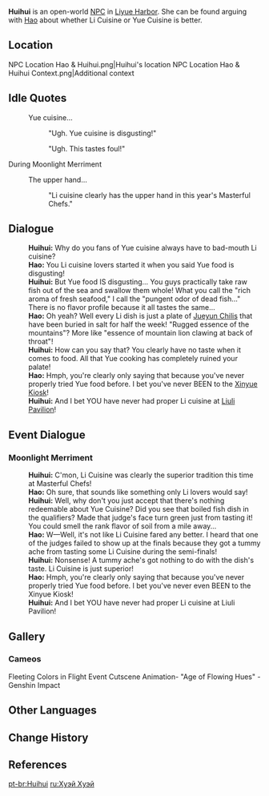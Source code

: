 {{Character Infobox
|type             = Open-World NPC
|image            = NPC Huihui.png
|voiceEN          = [https://katherinegrantsuttie.com/ Katherine Grant-Suttie]<ref name="Katherine Grant-Suttie">Archived Twitter: [https://web.archive.org/web/20201207211257/https://twitter.com/KGrantSuttie/status/1336055979239075840 EN VA Self Announcement]</ref>
|voiceJP          = Hida Maki ({{ja|肥田 真紀}})<ref name="Hida Maki">Archived, Amuleto: [https://web.archive.org/web/20210516185844/amuleto.jp/talents/肥田-真紀.html JP VA's Profile]</ref>
|region           = Liyue
|location         = Liyue
}}
'''Huihui''' is an open-world [[NPC]] in [[Liyue Harbor]]. She can be found arguing with [[Hao (Liyue Harbor)|Hao]] about whether Li Cuisine or Yue Cuisine is better.

==Location==
<gallery>
NPC Location Hao & Huihui.png|Huihui's location
NPC Location Hao & Huihui Context.png|Additional context
</gallery>
<!--
==Profile==
''(To be added.)''

===Appearance===
''(To be added.)''

==Quests and Events==
{{Quests and Events}}
-->
==Idle Quotes==
{{Dialogue Start}}
: {{DIcon|Idle}} Yue cuisine...
:: {{A|VO Huihui 01.ogg}} "Ugh. Yue cuisine is disgusting!"
:: {{A|VO Huihui 02.ogg}} "Ugh. This tastes foul!"
{{Dialogue End}}

;During Moonlight Merriment
{{Dialogue Start}}
: {{DIcon|Idle}} The upper hand...
:: {{A|VO Huihui Moonlight Merriment 01.ogg}} "Li cuisine clearly has the upper hand in this year's Masterful Chefs."
{{Dialogue End}}

==Dialogue==
{{Dialogue Start}}
:'''Huihui:''' Why do you fans of Yue cuisine always have to bad-mouth Li cuisine?
:'''Hao:''' You Li cuisine lovers started it when you said Yue food is disgusting!
:'''Huihui:''' But Yue food IS disgusting... You guys practically take raw fish out of the sea and swallow them whole! What you call the "rich aroma of fresh seafood," I call the "pungent odor of dead fish..." There is no flavor profile because it all tastes the same...
:'''Hao:''' Oh yeah? Well every Li dish is just a plate of [[Jueyun Chili]]s that have been buried in salt for half the week! "Rugged essence of the mountains"? More like "essence of mountain lion clawing at back of throat"!
:'''Huihui:''' How can you say that? You clearly have no taste when it comes to food. All that Yue cooking has completely ruined your palate!
:'''Hao:''' Hmph, you're clearly only saying that because you've never properly tried Yue food before. I bet you've never BEEN to the [[Xinyue Kiosk]]!
:'''Huihui:''' And I bet YOU have never had proper Li cuisine at [[Liuli Pavilion]]!
{{Dialogue End}}

==Event Dialogue==
===Moonlight Merriment===
{{Dialogue Start}}
:'''Huihui:''' C'mon, Li Cuisine was clearly the superior tradition this time at Masterful Chefs!
:'''Hao:''' Oh sure, that sounds like something only Li lovers would say!
:'''Huihui:''' Well, why don't you just accept that there's nothing redeemable about Yue Cuisine? Did you see that boiled fish dish in the qualifiers? Made that judge's face turn green just from tasting it! You could smell the rank flavor of soil from a mile away...
:'''Hao:''' W&mdash;Well, it's not like Li Cuisine fared any better. I heard that one of the judges failed to show up at the finals because they got a tummy ache from tasting some Li Cuisine during the semi-finals!
:'''Huihui:''' Nonsense! A tummy ache's got nothing to do with the dish's taste. Li Cuisine is just superior!
:'''Hao:''' Hmph, you're clearly only saying that because you've never properly tried Yue food before. I bet you've never even BEEN to the Xinyue Kiosk!
:'''Huihui:''' And I bet YOU have never had proper Li cuisine at Liuli Pavilion!
{{Dialogue End}}

==Gallery==
===Cameos===
<gallery>
Fleeting Colors in Flight Event Cutscene Animation- "Age of Flowing Hues" - Genshin Impact
</gallery>

==Other Languages==
{{Other Languages|default_hidden = 1
|en      = Huihui
|zhs     = 卉卉
|zhs_rm  = Huìhui
|zht     = 卉卉
|zht_rm  = Huìhui
|ja      = キキ
|ko      = 휘<->아
|es      = Huihui
|fr      = Huihui
|ru      = Хуэй Хуэй
|th      = Huihui
|vi      = Huihui
|de      = Huihui
|id      = Ash
|pt      = Huihui
|tr      = Huihui
|it      = Huihui
}}

==Change History==
{{Change History|1.0}}

==References==
{{Reflist}}

[[pt-br:Huihui]]
[[ru:Хуэй Хуэй]]